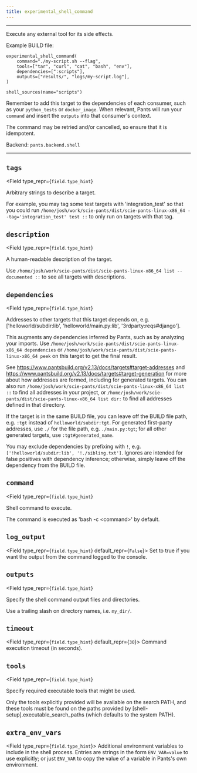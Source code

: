 ```yaml
---
title: experimental_shell_command
---
```



---

Execute any external tool for its side effects.

Example BUILD file:

```
experimental_shell_command(
    command="./my-script.sh --flag",
    tools=["tar", "curl", "cat", "bash", "env"],
    dependencies=[":scripts"],
    outputs=["results/", "logs/my-script.log"],
)

shell_sources(name="scripts")
```

Remember to add this target to the dependencies of each consumer, such as your `python_tests` or `docker_image`. When relevant, Pants will run your `command` and insert the `outputs` into that consumer's context.

The command may be retried and/or cancelled, so ensure that it is idempotent.

Backend: <span className="color--primary">`pants.backend.shell`</span>

---

<span className={styles.options}>

## `tags`

<Field
    type_repr={`field.type_hint`}
>
Arbitrary strings to describe a target.

For example, you may tag some test targets with &#x27;integration_test&#x27; so that you could run `/home/josh/work/scie-pants/dist/scie-pants-linux-x86_64 --tag='integration_test' test ::` to only run on targets with that tag.

</Field>

## `description`

<Field
    type_repr={`field.type_hint`}
>
A human-readable description of the target.

Use `/home/josh/work/scie-pants/dist/scie-pants-linux-x86_64 list --documented ::` to see all targets with descriptions.

</Field>

## `dependencies`

<Field
    type_repr={`field.type_hint`}
>
Addresses to other targets that this target depends on, e.g. [&#x27;helloworld/subdir:lib&#x27;, &#x27;helloworld/main.py:lib&#x27;, &#x27;3rdparty:reqs#django&#x27;].

This augments any dependencies inferred by Pants, such as by analyzing your imports. Use `/home/josh/work/scie-pants/dist/scie-pants-linux-x86_64 dependencies` or `/home/josh/work/scie-pants/dist/scie-pants-linux-x86_64 peek` on this target to get the final result.

See https://www.pantsbuild.org/v2.13/docs/targets#target-addresses and https://www.pantsbuild.org/v2.13/docs/targets#target-generation for more about how addresses are formed, including for generated targets. You can also run `/home/josh/work/scie-pants/dist/scie-pants-linux-x86_64 list ::` to find all addresses in your project, or `/home/josh/work/scie-pants/dist/scie-pants-linux-x86_64 list dir:` to find all addresses defined in that directory.

If the target is in the same BUILD file, you can leave off the BUILD file path, e.g. `:tgt` instead of `helloworld/subdir:tgt`. For generated first-party addresses, use `./` for the file path, e.g. `./main.py:tgt`; for all other generated targets, use `:tgt#generated_name`.

You may exclude dependencies by prefixing with `!`, e.g. `['!helloworld/subdir:lib', '!./sibling.txt']`. Ignores are intended for false positives with dependency inference; otherwise, simply leave off the dependency from the BUILD file.

</Field>

## `command`

<Field
    type_repr={`field.type_hint`}
>
Shell command to execute.

The command is executed as &#x27;bash -c &lt;command&gt;&#x27; by default.

</Field>

## `log_output`

<Field type_repr={`field.type_hint`} default_repr={`False`}>
  Set to true if you want the output from the command logged to the console.
</Field>

## `outputs`

<Field
    type_repr={`field.type_hint`}
>
Specify the shell command output files and directories.

Use a trailing slash on directory names, i.e. `my_dir/`.

</Field>

## `timeout`

<Field type_repr={`field.type_hint`} default_repr={`30`}>
  Command execution timeout (in seconds).
</Field>

## `tools`

<Field
    type_repr={`field.type_hint`}
>
Specify required executable tools that might be used.

Only the tools explicitly provided will be available on the search PATH, and these tools must be found on the paths provided by [shell-setup].executable_search_paths (which defaults to the system PATH).

</Field>

## `extra_env_vars`

<Field type_repr={`field.type_hint`}>
  Additional environment variables to include in the shell process. Entries are
  strings in the form `ENV_VAR=value` to use explicitly; or just `ENV_VAR` to
  copy the value of a variable in Pants&#x27;s own environment.
</Field>

</span>

